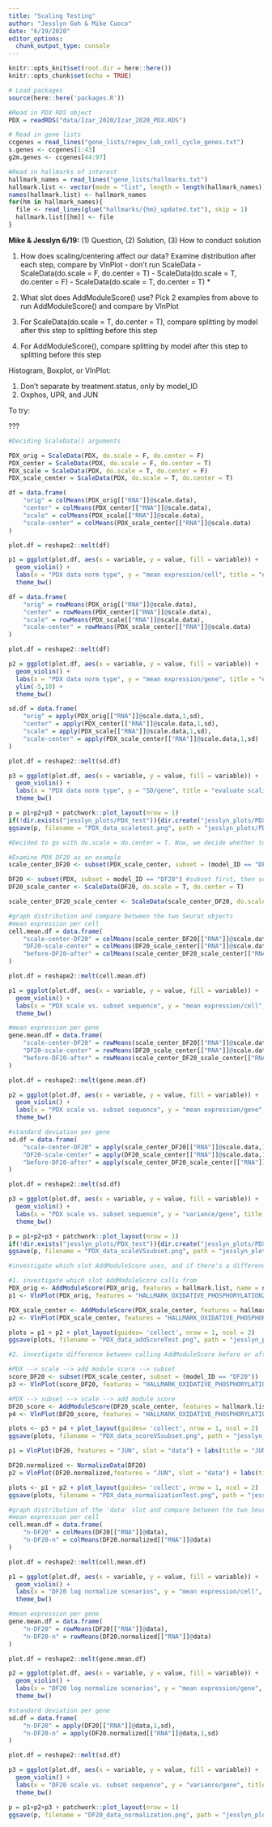 ```yaml
---
title: "Scaling Testing"
author: "Jesslyn Goh & Mike Cuoco"
date: "6/19/2020"
editor_options: 
  chunk_output_type: console
---
```


```r
knitr::opts_knit$set(root.dir = here::here())
knitr::opts_chunk$set(echo = TRUE)
```

```r
# Load packages
source(here::here('packages.R'))

#Read in PDX RDS object
PDX = readRDS("data/Izar_2020/Izar_2020_PDX.RDS")

# Read in gene lists
ccgenes = read_lines("gene_lists/regev_lab_cell_cycle_genes.txt")
s.genes <- ccgenes[1:43]
g2m.genes <- ccgenes[44:97]

#Read in hallmarks of interest
hallmark_names = read_lines("gene_lists/hallmarks.txt")
hallmark.list <- vector(mode = "list", length = length(hallmark_names))
names(hallmark.list) <- hallmark_names
for(hm in hallmark_names){
  file <- read_lines(glue("hallmarks/{hm}_updated.txt"), skip = 1)
  hallmark.list[[hm]] <- file
}
```


**Mike & Jesslyn 6/19:**
(1) Question, (2) Solution, (3) How to conduct solution

  1. How does scaling/centering affect our data? Examine distribution after each step, compare by VlnPlot
    - don't run ScaleData
    - ScaleData(do.scale = F, do.center = T)
    - ScaleData(do.scale = T, do.center = F)
    - ScaleData(do.scale = T, do.center = T) *

  2. What slot does AddModuleScore() use? Pick 2 examples from above to run AddModuleScore() and compare by VlnPlot
  3. For ScaleData(do.scale = T, do.center = T), compare splitting by model after this step to splitting before this step
  4. For AddModuleScore(), compare splitting by model after this step to splitting before this step
  

Histogram, Boxplot, or VlnPlot:
  
  1. Don't separate by treatment.status, only by model_ID
  2. Oxphos, UPR, and JUN

To try:

???


```r
#Deciding ScaleData() arguments 

PDX_orig = ScaleData(PDX, do.scale = F, do.center = F)
PDX_center = ScaleData(PDX, do.scale = F, do.center = T)
PDX_scale = ScaleData(PDX, do.scale = T, do.center = F)
PDX_scale_center = ScaleData(PDX, do.scale = T, do.center = T)

df = data.frame(
    "orig" = colMeans(PDX_orig[["RNA"]]@scale.data),
    "center" = colMeans(PDX_center[["RNA"]]@scale.data),
    "scale" = colMeans(PDX_scale[["RNA"]]@scale.data),
    "scale-center" = colMeans(PDX_scale_center[["RNA"]]@scale.data)
) 

plot.df = reshape2::melt(df)

p1 = ggplot(plot.df, aes(x = variable, y = value, fill = variable)) + 
  geom_violin() + 
  labs(x = "PDX data norm type", y = "mean expression/cell", title = "expression/cell") +
  theme_bw()

df = data.frame(
    "orig" = rowMeans(PDX_orig[["RNA"]]@scale.data),
    "center" = rowMeans(PDX_center[["RNA"]]@scale.data),
    "scale" = rowMeans(PDX_scale[["RNA"]]@scale.data),
    "scale-center" = rowMeans(PDX_scale_center[["RNA"]]@scale.data)
) 

plot.df = reshape2::melt(df)

p2 = ggplot(plot.df, aes(x = variable, y = value, fill = variable)) + 
  geom_violin() + 
  labs(x = "PDX data norm type", y = "mean expression/gene", title = "evaluate centering") +
  ylim(-5,10) +
  theme_bw()

sd.df = data.frame(
    "orig" = apply(PDX_orig[["RNA"]]@scale.data,1,sd),
    "center" = apply(PDX_center[["RNA"]]@scale.data,1,sd),
    "scale" = apply(PDX_scale[["RNA"]]@scale.data,1,sd),
    "scale-center" = apply(PDX_scale_center[["RNA"]]@scale.data,1,sd)
)

plot.df = reshape2::melt(sd.df)

p3 = ggplot(plot.df, aes(x = variable, y = value, fill = variable)) + 
  geom_violin() + 
  labs(x = "PDX data norm type", y = "SD/gene", title = "evaluate scaling") +
  theme_bw()

p = p1+p2+p3 + patchwork::plot_layout(nrow = 1)
if(!dir.exists("jesslyn_plots/PDX_test")){dir.create("jesslyn_plots/PDX_test")}
ggsave(p, filename = "PDX_data_scaletest.png", path = "jesslyn_plots/PDX_test", width = 15, height = 5)
```

```r
#Decided to go with do.scale = do.center = T. Now, we decide whether to scale before subsetting or subset by model before scaling each individually 

#Examine PDX DF20 as an example
scale_center_DF20 <- subset(PDX_scale_center, subset = (model_ID == "DF20")) #scale first then subset

DF20 <- subset(PDX, subset = model_ID == "DF20") #subset first, then scale
DF20_scale_center <- ScaleData(DF20, do.scale = T, do.center = T)

scale_center_DF20_scale_center <- ScaleData(scale_center_DF20, do.scale = T, do.center = T)

#graph distribution and compare between the two Seurat objects 
#mean expression per cell 
cell.mean.df = data.frame(
    "scale-center-DF20" = colMeans(scale_center_DF20[["RNA"]]@scale.data),
    "DF20-scale-center" = colMeans(DF20_scale_center[["RNA"]]@scale.data), 
    "before-DF20-after" = colMeans(scale_center_DF20_scale_center[["RNA"]]@scale.data)
) 

plot.df = reshape2::melt(cell.mean.df)

p1 = ggplot(plot.df, aes(x = variable, y = value, fill = variable)) + 
  geom_violin() + 
  labs(x = "PDX scale vs. subset sequence", y = "mean expression/cell", title = "expression/cell") +
  theme_bw()

#mean expression per gene 
gene.mean.df = data.frame(
    "scale-center-DF20" = rowMeans(scale_center_DF20[["RNA"]]@scale.data),
    "DF20-scale-center" = rowMeans(DF20_scale_center[["RNA"]]@scale.data),
    "before-DF20-after" = rowMeans(scale_center_DF20_scale_center[["RNA"]]@scale.data)
) 

plot.df = reshape2::melt(gene.mean.df)

p2 = ggplot(plot.df, aes(x = variable, y = value, fill = variable)) + 
  geom_violin() + 
  labs(x = "PDX scale vs. subset sequence", y = "mean expression/gene", title = "evaluate the mean expression per gene") +
  theme_bw()

#standard deviation per gene
sd.df = data.frame(
    "scale-center-DF20" = apply(scale_center_DF20[["RNA"]]@scale.data,1,sd),
    "DF20-scale-center" = apply(DF20_scale_center[["RNA"]]@scale.data,1,sd), 
    "before-DF20-after" = apply(scale_center_DF20_scale_center[["RNA"]]@scale.data,1,sd)
) 

plot.df = reshape2::melt(sd.df)

p3 = ggplot(plot.df, aes(x = variable, y = value, fill = variable)) + 
  geom_violin() + 
  labs(x = "PDX scale vs. subset sequence", y = "variance/gene", title = "evaluate the variance in expression per gene") +
  theme_bw()

p = p1+p2+p3 + patchwork::plot_layout(nrow = 1)
if(!dir.exists("jesslyn_plots/PDX_test")){dir.create("jesslyn_plots/PDX_test")}
ggsave(p, filename = "PDX_data_scaleVSsubset.png", path = "jesslyn_plots/PDX_test", width = 15, height = 5)
```

```r
#investigate which slot AddModuleScore uses, and if there's a difference in calling AddModuleScore before or after subsetting 

#1. investigate which slot AddModuleScore calls from
PDX_orig <- AddModuleScore(PDX_orig, features = hallmark.list, name = names(hallmark.list), nbin = 50, search = T) #unscaled PDX, add module score
p1 <- VlnPlot(PDX_orig, features = "HALLMARK_OXIDATIVE_PHOSPHORYLATION25") + labs(title = "oxphos orig.score distribution", x = "PDX_orig")

PDX_scale_center <- AddModuleScore(PDX_scale_center, features = hallmark.list, name = names(hallmark.list), nbin = 50, search = T)
p2 <- VlnPlot(PDX_scale_center, features = "HALLMARK_OXIDATIVE_PHOSPHORYLATION25") + labs(title = "oxphos scale.center.score distribution", x = "PDX_scale_center")

plots = p1 + p2 + plot_layout(guides= 'collect', nrow = 1, ncol = 2)
ggsave(plots, filename = "PDX_data_addScoreTest.png", path = "jesslyn_plots/PDX_test", width = 10, height = 5)

#2. investigate difference between calling AddModuleScore before or after subsetting

#PDX --> scale --> add module score --> subset
score_DF20 <- subset(PDX_scale_center, subset = (model_ID == "DF20"))
p3 <- VlnPlot(score_DF20, features = "HALLMARK_OXIDATIVE_PHOSPHORYLATION25") + labs(title = "OXPHOS score first subset later (DF20)") + theme(plot.title = element_text(size = 8))

#PDX --> subset --> scale --> add module score
DF20_score <- AddModuleScore(DF20_scale_center, features = hallmark.list, name = names(hallmark.list), nbin = 50, search = T)
p4 <- VlnPlot(DF20_score, features = "HALLMARK_OXIDATIVE_PHOSPHORYLATION25") + labs(title = "OXPHOS subset first score individually (DF20)") + theme(plot.title = element_text(size = 8))

plots <- p3 + p4 + plot_layout(guides= 'collect', nrow = 1, ncol = 2)
ggsave(plots, filename = "PDX_data_scoreVSsubset.png", path = "jesslyn_plots/PDX_test", width = 10, height = 5)

```

```r
p1 = VlnPlot(DF20, features = "JUN", slot = "data") + labs(title = "JUN expression across cells in DF20", subtitle ="Normalized before subsetting") + theme(plot.title = element_text(size = 12), plot.subtitle = element_text(size =8))

DF20.normalized <- NormalizeData(DF20)
p2 = VlnPlot(DF20.normalized,features = "JUN", slot = "data") + labs(title = "JUN expression across cells in DF20", subtitle ="Normalized before and after subsetting") + theme(plot.title = element_text(size = 12), plot.subtitle = element_text(size =8))

plots <- p1 + p2 + plot_layout(guides= 'collect', nrow = 1, ncol = 2)
ggsave(plots, filename = "PDX_data_normalizationTest.png", path = "jesslyn_plots/PDX_test", width = 10, height = 5)

#graph distribution of the 'data' slot and compare between the two Seurat objects 
#mean expression per cell 
cell.mean.df = data.frame(
    "n-DF20" = colMeans(DF20[["RNA"]]@data),
    "n-DF20-n" = colMeans(DF20.normalized[["RNA"]]@data)
) 

plot.df = reshape2::melt(cell.mean.df)

p1 = ggplot(plot.df, aes(x = variable, y = value, fill = variable)) + 
  geom_violin() + 
  labs(x = "DF20 log normalize scenarios", y = "mean expression/cell", title = "DF20 expression/cell") +
  theme_bw()

#mean expression per gene 
gene.mean.df = data.frame(
    "n-DF20" = rowMeans(DF20[["RNA"]]@data),
    "n-DF20-n" = rowMeans(DF20.normalized[["RNA"]]@data)
) 

plot.df = reshape2::melt(gene.mean.df)

p2 = ggplot(plot.df, aes(x = variable, y = value, fill = variable)) + 
  geom_violin() + 
  labs(x = "DF20 log normalize scenarios", y = "mean expression/gene", title = "DF20 mean expression per gene") +
  theme_bw()

#standard deviation per gene
sd.df = data.frame(
    "n-DF20" = apply(DF20[["RNA"]]@data,1,sd),
    "n-DF20-n" = apply(DF20.normalized[["RNA"]]@data,1,sd)
) 

plot.df = reshape2::melt(sd.df)

p3 = ggplot(plot.df, aes(x = variable, y = value, fill = variable)) + 
  geom_violin() + 
  labs(x = "DF20 scale vs. subset sequence", y = "variance/gene", title = "DF20 variance in expression per gene") +
  theme_bw()

p = p1+p2+p3 + patchwork::plot_layout(nrow = 1)
ggsave(p, filename = "DF20_data_normalization.png", path = "jesslyn_plots/PDX_test", width = 15, height = 5)
```